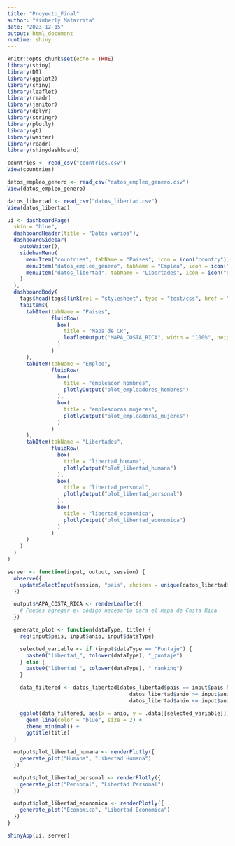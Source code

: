 ```yaml
---
title: "Proyecto_Final"
author: "Kimberly Matarrita"
date: "2023-12-15"
output: html_document
runtime: shiny
---
```


```r
knitr::opts_chunk$set(echo = TRUE)
library(shiny)
library(DT)
library(ggplot2)
library(shiny)
library(leaflet)
library(readr)
library(janitor)
library(dplyr)
library(stringr)
library(plotly)
library(gt)
library(waiter)
library(readr)
library(shinydashboard)
```

```r
countries <- read_csv("countries.csv")
View(countries)

datos_empleo_genero <- read_csv("datos_empleo_genero.csv")
View(datos_empleo_genero)

datos_libertad <- read_csv("datos_libertad.csv")
View(datos_libertad)
```

```r
ui <- dashboardPage(
  skin = "blue",
  dashboardHeader(title = "Datos varios"),
  dashboardSidebar(
    autoWaiter(),
    sidebarMenu(
      menuItem("countries", tabName = "Paises", icon = icon("country")),
      menuItem("datos_empleo_genero", tabName = "Empleo", icon = icon("datos_empleo_genero")),
      menuItem("datos_libertad", tabName = "Libertades", icon = icon("datos_libertad"))
    )
  ),
  dashboardBody(
    tags$head(tags$link(rel = "stylesheet", type = "text/css", href = "style.css")),
    tabItems(
      tabItem(tabName = "Paises",
              fluidRow(
                box(
                  title = "Mapa de CR",
                  leafletOutput("MAPA_COSTA_RICA", width = "100%", height = 500)
                )
              )
      ),
      tabItem(tabName = "Empleo",
              fluidRow(
                box(
                  title = "empleador hombres",
                  plotlyOutput("plot_empleadores_hombres")
                ),
                box(
                  title = "empleadoras mujeres",
                  plotlyOutput("plot_empleadoras_mujeres")
                )
              )
      ),
      tabItem(tabName = "Libertades",
              fluidRow(
                box(
                  title = "libertad_humana",
                  plotlyOutput("plot_libertad_humana")
                ),
                box(
                  title = "libertad_personal",
                  plotlyOutput("plot_libertad_personal")
                ),
                box(
                  title = "libertad_economica",
                  plotlyOutput("plot_libertad_economica")
                )
              )
      )
    )
  )
)

server <- function(input, output, session) {
  observe({
    updateSelectInput(session, "pais", choices = unique(datos_libertad$pais))
  })

  output$MAPA_COSTA_RICA <- renderLeaflet({
    # Puedes agregar el código necesario para el mapa de Costa Rica
  })

  generate_plot <- function(dataType, title) {
    req(input$pais, input$anio, input$dataType)

    selected_variable <- if (input$dataType == "Puntaje") {
      paste0("libertad_", tolower(dataType), "_puntaje")
    } else {
      paste0("libertad_", tolower(dataType), "_ranking")
    }

    data_filtered <- datos_libertad[datos_libertad$pais == input$pais &
                                       datos_libertad$anio >= input$anio[1] &
                                       datos_libertad$anio <= input$anio[2], ]

    ggplot(data_filtered, aes(x = anio, y = .data[[selected_variable]])) +
      geom_line(color = "blue", size = 2) +
      theme_minimal() +
      ggtitle(title)
  }

  output$plot_libertad_humana <- renderPlotly({
    generate_plot("Humana", "Libertad Humana")
  })

  output$plot_libertad_personal <- renderPlotly({
    generate_plot("Personal", "Libertad Personal")
  })

  output$plot_libertad_economica <- renderPlotly({
    generate_plot("Economica", "Libertad Económica")
  })
}

shinyApp(ui, server)

```






